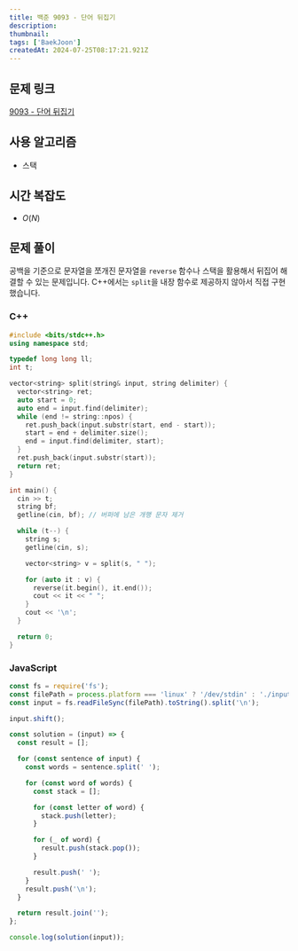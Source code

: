 ```yaml
---
title: 백준 9093 - 단어 뒤집기
description:
thumbnail:
tags: ['BaekJoon']
createdAt: 2024-07-25T08:17:21.921Z
---
```


## 문제 링크

[9093 - 단어 뒤집기](https://www.acmicpc.net/problem/9093)

## 사용 알고리즘

- 스택

## 시간 복잡도

- $O(N)$

## 문제 풀이

공백을 기준으로 문자열을 쪼개진 문자열을 `reverse` 함수나 스택을 활용해서 뒤집어 해결할 수 있는 문제입니다.
C++에서는 `split`을 내장 함수로 제공하지 않아서 직접 구현했습니다.

### C++

```cpp title="C++ - reverse 활용" hl:{22-23}
#include <bits/stdc++.h>
using namespace std;

typedef long long ll;
int t;

vector<string> split(string& input, string delimiter) {
  vector<string> ret;
  auto start = 0;
  auto end = input.find(delimiter);
  while (end != string::npos) {
    ret.push_back(input.substr(start, end - start));
    start = end + delimiter.size();
    end = input.find(delimiter, start);
  }
  ret.push_back(input.substr(start));
  return ret;
}

int main() {
  cin >> t;
  string bf;
  getline(cin, bf); // 버퍼에 남은 개행 문자 제거

  while (t--) {
    string s;
    getline(cin, s);

    vector<string> v = split(s, " ");

    for (auto it : v) {
      reverse(it.begin(), it.end());
      cout << it << " ";
    }
    cout << '\n';
  }

  return 0;
}
```

### JavaScript

```js title="JavaScript - 스택 활용"
const fs = require('fs');
const filePath = process.platform === 'linux' ? '/dev/stdin' : './input.txt';
const input = fs.readFileSync(filePath).toString().split('\n');

input.shift();

const solution = (input) => {
  const result = [];

  for (const sentence of input) {
    const words = sentence.split(' ');

    for (const word of words) {
      const stack = [];

      for (const letter of word) {
        stack.push(letter);
      }

      for (_ of word) {
        result.push(stack.pop());
      }

      result.push(' ');
    }
    result.push('\n');
  }

  return result.join('');
};

console.log(solution(input));
```
